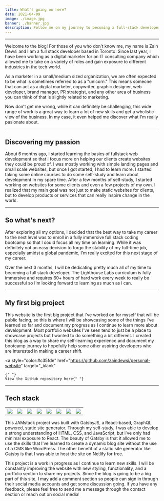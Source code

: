 ```yaml
---
title: What's going on here?
date: 2021-04-09
image: ./image.jpg
banner: ./banner.jpg
description: Follow me on my journey to becoming a full-stack developer.
---
```


---

Welcome to the blog! For those of you who don't know me, my name is Zain Dewsi and I am a full stack developer based in Toronto. Since last year, I have been working as a digital marketer for an IT consulting company which allowed me to take on a variety of roles and gain exposure to different industries in the tech world.

As a marketer in a small/medium sized organization, we are often expected to be what is sometimes referred to as a "unicorn." This means someone that can act as a digital marketer, copywriter, graphic designer, web developer, brand manager, PR strategist, and any other area of business you can think of that is slightly related to marketing.

Now don't get me wrong, while it can definitely be challenging, this wide range of work is a great way to learn a lot of new skills and get a wholistic view of the business. In my case, it even helped me discover what I'm really pasionate about.

---

## Discovering my passion

About 6 months ago, I started learning the basics of fullstack web development so that I focus more on helping our clients create websites they could be proud of. I was mostly working with simple landing pages and small scale websites, but once I got started, I had to learn more. I started taking some online courses to do some self-study and learn about development in my spare time. After a few months of self-study, I started working on websites for some clients and even a few projects of my own. I realized that my main goal was not just to make static websites for clients, but to develop products or services that can really inspire change in the world.

---

## So what's next?

After exploring all my options, I decided that the best way to take my career to the next level was to enroll in a fully immersive full stack coding bootcamp so that I could focus all my time on learning. While it was definitely not an easy decision to forgo the stability of my full-time job, especially amidst a global pandemic, I'm really excited for this next stage of my career.

Over the next 3 months, I will be dedicating pretty much all of my time to becoming a full stack developer. The Lighthouse Labs curriculum is fully immersive and requires 60+ hours of hard work every week to really be successful so I'm looking forward to learning as much as I can.

---

## My first big project

This website is the first big project that I've worked on for myself that will be public facing, so this is where I will be showcasing some of the things I've learned so far and document my progress as I continue to learn more about development. Most portfolio websites I've seen tend to just be a place to showcase projects but I wanted to do something a bit different. I created this blog as a way to share my self-learning experience and document my bootcamp journey to hopefully help some other aspiring developers who are interested in making a career shift.

<a
    style="color:#c35fde"
    href="https://github.com/zaindewsi/personal-website"
    target="_blank"
>
    {" "}
    View the GitHub repository here{" "}
</a>

---

## Tech stack

<table>
    <tbody>
        <tr>
            <th>
                <img src="./gatsby.png" />
            </th>
            <th>
                <img src="./react.png" />
            </th>
            <th>
                <img src="./netlify.png" />
            </th>
            <th>
                <img src="./graphql.png" />
            </th>
            <th>
                <img src="./js.png" />
            </th>
            <th>
                <img src="./ts.png" />
            </th>
            <th>
                <img src="./css.png" />
            </th>
            <th>
                <img src="./html5.png" />
            </th>
        </tr>
    </tbody>
</table>

This JAMstack project was built with GatsbyJS, a React-based, GraphQL powered, static site generator. Through my self-study, I was able to develop a strong understanding of HTML, CSS, and JavaScript, but I've only had minimal exposure to React. The beauty of Gatsby is that it allowed me to use the skills that I've learned to create a dynamic blog site without the use of a CMS like WordPress. The other benefit of a static site generator like Gatsby is that I was able to host the site on Netlify for free.

This project is a work in progress as I continue to learn new skills. I will be constantly improving the website with new styling, functionality, and a portfolio section to share my projects. Since the blog is going to be a big part of this site, I may add a comment section so people can sign in through their social media accounts and get some discussion going. If you have any feedback, please feel free to send me a message through the contact section or reach out on social media!
